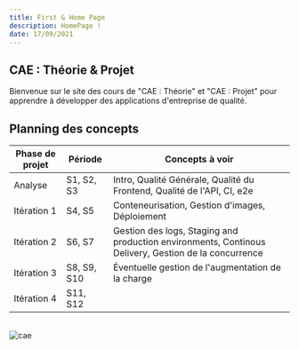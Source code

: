 ```yaml
---
title: First & Home Page
description: HomePage !
date: 17/09/2021
---
```

## CAE : Théorie & Projet

Bienvenue sur le site des cours de "CAE : Théorie" et "CAE : Projet" pour apprendre à développer des applications d'entreprise de qualité.

## Planning des concepts


| Phase de projet      | Période      | Concepts à voir                         |
|----------------------|------------|----------------------------------|
| Analyse       | S1, S2, S3 | Intro, Qualité Générale, Qualité du Frontend, Qualité de l'API, CI, e2e        |
| Itération 1        | S4, S5 | Conteneurisation, Gestion d'images, Déploiement             |
| Itération 2            | S6, S7 | Gestion des logs, Staging and production environments, Continous Delivery, Gestion de la concurrence    |
| Itération 3 | S8, S9, S10 |  Éventuelle gestion de l'augmentation de la charge   |
| Itération 4              | S11, S12 |    |

<br/>

<Image src="/cae.png" alt="cae"  />






